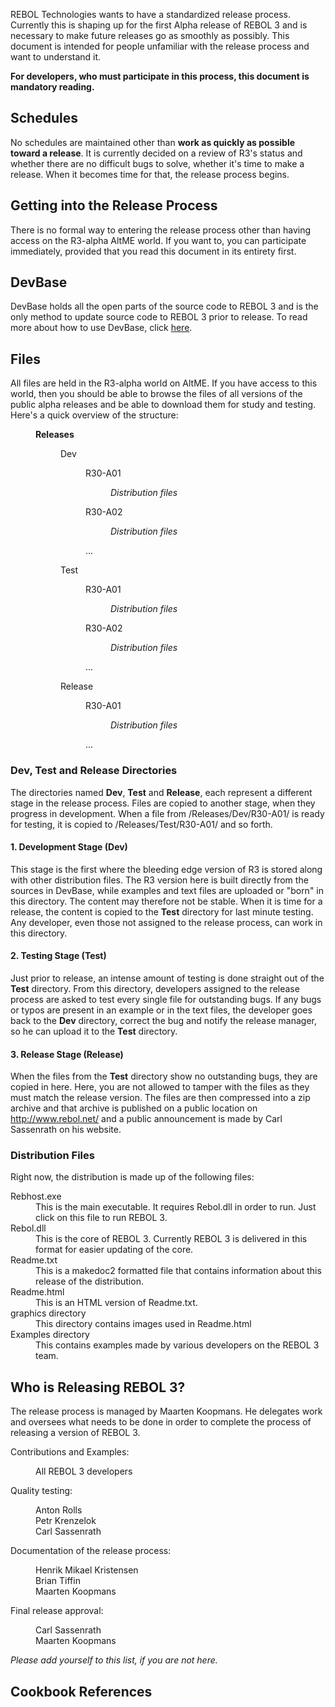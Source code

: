 {{Cookbook|title=Release Process|author=Henrik Mikael Kristensen|level=1|category=RT Developer}}

REBOL Technologies wants to have a standardized release process. Currently this is shaping up for the first Alpha release of REBOL 3 and is necessary to make future releases go as smoothly as possibly. This document is intended for people unfamiliar with the release process and want to understand it.

'''For developers, who must participate in this process, this document is mandatory reading.'''

== Schedules ==

No schedules are maintained other than '''work as quickly as possible toward a release'''. It is currently decided on a review of R3's status and whether there are no difficult bugs to solve, whether it's time to make a release. When it becomes time for that, the release process begins.

== Getting into the Release Process ==

There is no formal way to entering the release process other than having access on the R3-alpha AltME world. If you want to, you can participate immediately, provided that you read this document in its entirety first.

== DevBase ==

DevBase holds all the open parts of the source code to REBOL 3 and is the only method to update source code to REBOL 3 prior to release. To read more about how to use DevBase, click [[DevBase|here]].

== Files ==

All files are held in the R3-alpha world on AltME. If you have access to this world, then you should be able to browse the files of all versions of the public alpha releases and be able to download them for study and testing. Here's a quick overview of the structure:

:'''Releases'''
::Dev
:::R30-A01
::::''Distribution files''
:::R30-A02
::::''Distribution files''
:::...
::Test
:::R30-A01
::::''Distribution files''
:::R30-A02
::::''Distribution files''
:::...
::Release
:::R30-A01
::::''Distribution files''
:::...

=== Dev, Test and Release Directories ===

The directories named '''Dev''', '''Test''' and '''Release''', each represent a different stage in the release process. Files are copied to another stage, when they progress in development. When a file from /Releases/Dev/R30-A01/ is ready for testing, it is copied to /Releases/Test/R30-A01/ and so forth.

==== 1. Development Stage (Dev) ====

This stage is the first where the bleeding edge version of R3 is stored along with other distribution files. The R3 version here is built directly from the sources in DevBase, while examples and text files are uploaded or &quot;born&quot; in this directory. The content may therefore not be stable. When it is time for a release, the content is copied to the '''Test''' directory for last minute testing. Any developer, even those not assigned to the release process, can work in this directory.

==== 2. Testing Stage (Test) ====

Just prior to release, an intense amount of testing is done straight out of the '''Test''' directory. From this directory, developers assigned to the release process are asked to test every single file for outstanding bugs. If any bugs or typos are present in an example or in the text files, the developer goes back to the '''Dev''' directory, correct the bug and notify the release manager, so he can upload it to the '''Test''' directory.

==== 3. Release Stage (Release) ====

When the files from the '''Test''' directory show no outstanding bugs, they are copied in here. Here, you are not allowed to tamper with the files as they must match the release version. The files are then compressed into a zip archive and that archive is published on a public location on http://www.rebol.net/ and a public announcement is made by Carl Sassenrath on his website.

=== Distribution Files ===

Right now, the distribution is made up of the following files:

;Rebhost.exe
:This is the main executable. It requires Rebol.dll in order to run. Just click on this file to run REBOL 3.
;Rebol.dll
:This is the core of REBOL 3. Currently REBOL 3 is delivered in this format for easier updating of the core.
;Readme.txt
:This is a makedoc2 formatted file that contains information about this release of the distribution.
;Readme.html
:This is an HTML version of Readme.txt.
;graphics directory
:This directory contains images used in Readme.html
;Examples directory
:This contains examples made by various developers on the REBOL 3 team.

== Who is Releasing REBOL 3? ==

The release process is managed by Maarten Koopmans. He delegates work and oversees what needs to be done in order to complete the process of releasing a version of REBOL 3.

;Contributions and Examples:

:All REBOL 3 developers

;Quality testing:

:Anton Rolls
:Petr Krenzelok
:Carl Sassenrath

;Documentation of the release process:

:Henrik Mikael Kristensen
:Brian Tiffin
:Maarten Koopmans

;Final release approval:

:Carl Sassenrath
:Maarten Koopmans

''Please add yourself to this list, if you are not here.''

==Cookbook References==

{{:Cookbook References}}